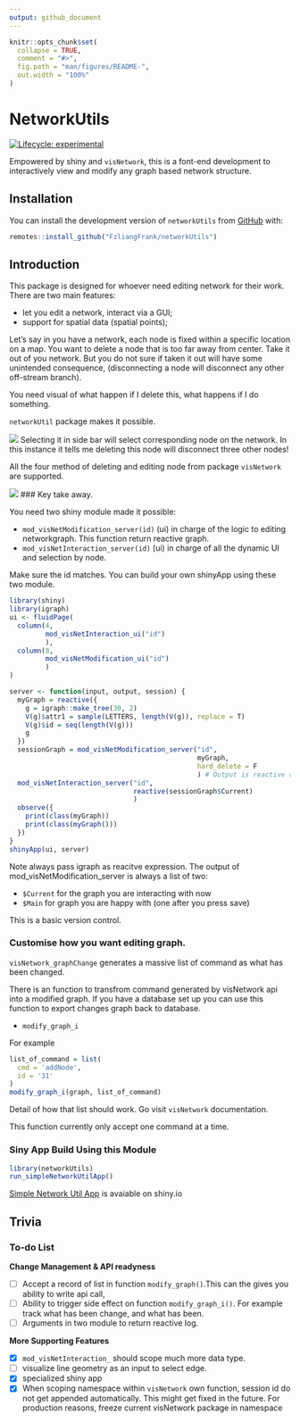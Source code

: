 ```yaml
---
output: github_document
---
```


<!-- README.md is generated from README.Rmd. Please edit that file -->

```r
knitr::opts_chunk$set(
  collapse = TRUE,
  comment = "#>",
  fig.path = "man/figures/README-",
  out.width = "100%"
)
```

# NetworkUtils

<!-- badges: start -->
[![Lifecycle: experimental](https://img.shields.io/badge/lifecycle-experimental-orange.svg)](https://lifecycle.r-lib.org/articles/stages.html#experimental)
<!-- badges: end -->

Empowered by shiny and `visNetwork`, this is a font-end development to interactively view and modify any graph based network structure.

## Installation

You can install the development version of `networkUtils` from [GitHub](https://github.com/) with:

```.r
remotes::install_github("FzliangFrank/networkUtils")
```

## Introduction

This package is designed for whoever need editing network for their work. 
There are two main features: 

  - let you edit a network, interact via a GUI;
  - support for spatial data (spatial points);

Let's say in you have a network, each node is fixed within a specific location on a
map. 
You want to delete a node that is too far away from center. Take it out of you network. But you do not sure if taken it out will have some unintended consequence, 
(disconnecting a node will disconnect any other off-stream branch). 

You need visual of what happen if I delete this, what happens if I do something.

`networkUtil` package makes it possible.

![](readme_img/Screenshot 2023-06-10 at 16.56.19.png)
Selecting it in side bar will select corresponding node on the network. In this 
instance it tells me deleting this node will disconnect three other nodes!

All the four method of deleting and editing node from package `visNetwork` are supported.

![](readme_img/Screenshot 2023-06-10 at 17.23.15.png)
### Key take away.

You need two shiny module made it possible: 

  - `mod_visNetModification_server(id)` (ui) in charge of the logic to editing networkgraph. This function return reactive graph.
  - `mod_visNetInteraction_server(id)` (ui) in charge of all the dynamic UI and selection by node. 
  
Make sure the id matches.
You can build your own shinyApp using these two module.

```.r
library(shiny)
library(igraph)
ui <- fluidPage(
  column(4,
         mod_visNetInteraction_ui("id")
         ),
  column(8, 
         mod_visNetModification_ui("id")
         )  
)

server <- function(input, output, session) {
  myGraph = reactive({
    g = igraph::make_tree(30, 2)
    V(g)$attr1 = sample(LETTERS, length(V(g)), replace = T)
    V(g)$id = seq(length(V(g)))
    g
  })
  sessionGraph = mod_visNetModification_server("id", 
                                               myGraph,
                                               hard_delete = F
                                               ) # Output is reactive value
  mod_visNetInteraction_server("id", 
                               reactive(sessionGraph$Current)
                               )
  observe({
    print(class(myGraph))
    print(class(myGraph()))
  })
}
shinyApp(ui, server)
```

Note always pass igraph as reacitve expression. The output of mod_visNetModification_server
is always a list of two: 

- `$Current` for the graph you are interacting with now
- `$Main` for graph you are happy with (one after you press save)

This is a basic version control.


### Customise how you want editing graph. 

`visNetwork_graphChange` generates a massive list of command as what has been changed.

There is an function to transfrom command generated by visNetwork api into a modified graph. If you have a database set up you can use this function to export changes graph back to database. 

- `modify_graph_i` 

For example
```.r
list_of_command = list(
  cmd = 'addNode',
  id = '31'
)
modify_graph_i(graph, list_of_command)
```

Detail of how that list should work. Go visit `visNetwork` documentation.

This function currently only accept one command at a time. 

### Siny App Build Using this Module

```.r
library(networkUtils)
run_simpleNetworkUtilApp()
```

[Simple Network Util App](https://frank-the-tank.shinyapps.io/networkutils/?_ga=2.2760560.1153125338.1680970415-1261124081.1680970415) is avaiable on shiny.io


## Trivia

### To-do List

**Change Management & API readyness**

- [ ] Accept a record of list in function `modify_graph()`.This can the gives you 
ability to write api call,
- [ ] Ability to trigger side effect on function `modify_graph_i()`. For example 
track what has been change, and what has been. 
- [ ] Arguments in two module to return reactive log.

**More Supporting Features**

- [x] `mod_visNetInteraction_` should scope much more data type.
- [ ]  visualize line geometry as an input to select edge.
- [x] specialized shiny app
- [x] When scoping namespace within `visNetwork` own function, session id do not
get appended automatically. This might get fixed in the future. For production 
reasons, freeze current visNetwork package in namespace


